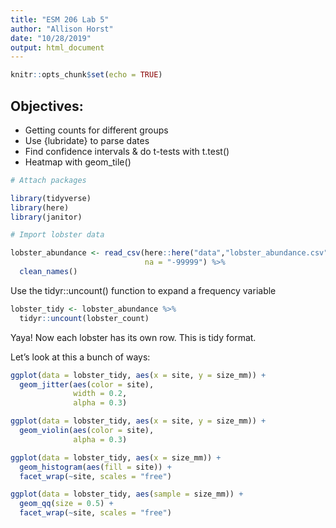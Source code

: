 ```yaml
---
title: "ESM 206 Lab 5"
author: "Allison Horst"
date: "10/28/2019"
output: html_document
---
```


```r
knitr::opts_chunk$set(echo = TRUE)
```

## Objectives:

- Getting counts for different groups
- Use {lubridate} to parse dates
- Find confidence intervals & do t-tests with t.test()
- Heatmap with geom_tile()

```r
# Attach packages

library(tidyverse)
library(here)
library(janitor)
```

```r
# Import lobster data 

lobster_abundance <- read_csv(here::here("data","lobster_abundance.csv"),
                              na = "-99999") %>% 
  clean_names()
```

Use the tidyr::uncount() function to expand a frequency variable
```r
lobster_tidy <- lobster_abundance %>% 
  tidyr::uncount(lobster_count)
```

Yaya! Now each lobster has its own row. This is tidy format.

Let's look at this a bunch of ways: 
```r

ggplot(data = lobster_tidy, aes(x = site, y = size_mm)) +
  geom_jitter(aes(color = site),
              width = 0.2,
              alpha = 0.3)

ggplot(data = lobster_tidy, aes(x = site, y = size_mm)) +
  geom_violin(aes(color = site),
              alpha = 0.3)

ggplot(data = lobster_tidy, aes(x = size_mm)) +
  geom_histogram(aes(fill = site)) +
  facet_wrap(~site, scales = "free")

ggplot(data = lobster_tidy, aes(sample = size_mm)) +
  geom_qq(size = 0.5) +
  facet_wrap(~site, scales = "free")



```


